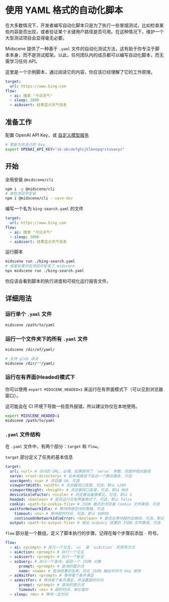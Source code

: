 # 使用 YAML 格式的自动化脚本

在大多数情况下，开发者编写自动化脚本只是为了执行一些冒烟测试，比如检查某些内容是否出现，或者验证某个关键用户路径是否可用。在这种情况下，维护一个大型测试项目会显得毫无必要。

⁠Midscene 提供了一种基于 `.yaml` 文件的自动化测试方法，这有助于你专注于脚本本身，而不是测试框架。以此，任何团队内的成员都可以编写自动化脚本，而无需学习任何 API。

这里是一个示例脚本，通过阅读它的内容，你应该已经理解了它的工作原理。

```yaml
target:
  url: https://www.bing.com
flow:
  - ai: 搜索 "今日天气"
  - sleep: 3000
  - aiAssert: 结果显示天气信息
```

## 准备工作

配置 OpenAI API Key，或 [自定义模型服务](./model-provider.html)

```bash
# 更新为你自己的 Key
export OPENAI_API_KEY="sk-abcdefghijklmnopqrstuvwxyz"
```

## 开始

全局安装 `@midscene/cli` 

```bash
npm i -g @midscene/cli
# 或在项目中安装
npm i @midscene/cli --save-dev
```

编写一个名为 `bing-search.yaml` 的文件

```yaml
target:
  url: https://www.bing.com
flow:
  - ai: 搜索 "今日天气"
  - sleep: 3000
  - aiAssert: 结果显示天气信息
```

运行脚本

```bash
midscene run ./bing-search.yaml
# 或者如果你在项目中安装了 midscene
npx midscene run ./bing-search.yaml
```

你应该会看到脚本的执行进度和可视化运行报告文件。

## 详细用法

### 运行单个 `.yaml` 文件

```bash
midscene /path/to/yaml
```

### 运行一个文件夹下的所有 `.yaml` 文件

```bash
midscene /dir/of/yaml/

# 支持 glob 语法
midscene /dir/**/yaml/
```

### 运行在有界面(Headed)模式下

你可以使用 `export MIDSCENE_HEADED=1` 来运行在有界面模式下（可以见到浏览器窗口）。

这可能会在 CI 环境下导致一些意外报错，所以建议你仅在本地使用。

```bash
export MIDSCENE_HEADED=1
midscene /path/to/yaml
```

### `.yaml` 文件结构

在 `.yaml` 文件中，有两个部分：`target` 和 `flow`。

`target` 部分定义了任务的基本信息

```yaml
target:
  url: <url> # 访问的 URL，必填。如果提供了 `serve` 参数，则提供相对路径
  serve: <root-directory> # 在本地路径下启动一个静态服务，可选
  userAgent: <ua> # 浏览器 UA，可选
  viewportWidth: <width> # 浏览器视口宽度，可选，默认 1280
  viewportHeight: <height> # 浏览器视口高度，可选，默认 960
  deviceScaleFactor: <scale> # 浏览器设备像素比，可选，默认 1
  headed: <boolean> # 是否运行在有界面模式下，可选，默认 false
  cookie: <path-to-cookie-file> # JSON 格式的浏览器 Cookie 文件路径，可选
  waitForNetworkIdle: # 等待网络空闲的策略，可选
    timeout: <ms> # 等待超时时间，可选，默认 30000
    continueOnNetworkIdleError: <boolean> # 是否在等待超时后继续，可选，默认 true
  output: <path-to-output-file> # 输出 aiQuery 结果的 JSON 文件路径，可选
```

`flow` 部分是一个数组，定义了脚本执行的步骤。记得在每个步骤前添加 `-` 符号。

```yaml
flow:
  - ai: <prompt> # 执行一个交互，`ai` 是 `aiAction` 的简写方式
  - aiAction: <prompt> # 执行一个交互
  - aiAssert: <prompt> # 执行一个断言
  - aiQuery: # 执行一个查询，返回一个 JSON 对象
      prompt: <prompt> # 查询的提示词
      name: <name> # 查询结果的名称，将在 JSON 输出中作为 key 使用
  - aiWaitFor: <prompt> # 等待某个条件满足
  - aiWaitFor: # 等待某个条件满足，并设置超时时间
      prompt: <prompt> # 查询的提示词
      timeout: <ms> # 超时时间，单位毫秒
  - sleep: <ms> # 等待一定时间
```
